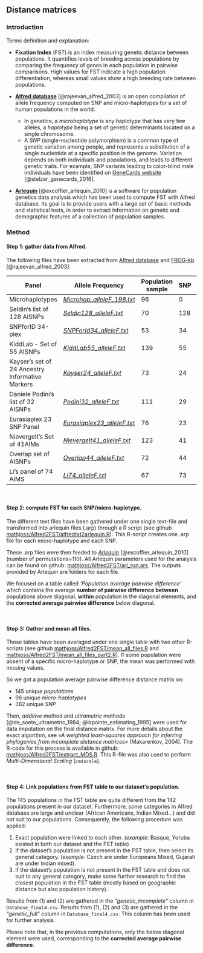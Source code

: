 
## Distance matrices

### Introduction

Terms definition and explanation:

 -  **Fixation Index** (FST) is an index measuring genetic distance between populations. It quantifies levels of breeding across populations by comparing the frequency of genes in each population in pairwise comparisons. High values for FST indicate a high population differentiation, whereas small values show a high breeding rate between populations. 

 -  [**Alfred database**](https://alfred.med.yale.edu/alfred/index.asp) [@rajeevan_alfred_2003] is an open compilation of allele frequency computed on SNP and micro-haplotypes for a set of human populations in the world. 
    - In genetics, a *microhaplotype* is any haplotype that has very few alleles, a *haplotype* being a set of genetic determinants located on a single chromosome. 
    - A *SNP* (single-nucleotide polymorphism) is a common type of genetic variation among people, and represents a substitution of a single nucleotide at a specific position in the genome. Variation depends on both individuals and populations, and leads to different genetic traits. For example, SNP variants leading to color-blind male individuals have been identified on [GeneCards website](https://www.genecards.org/) [@stelzer_genecards_2016].
 
 -  [**Arlequin**](http://cmpg.unibe.ch/software/arlequin35/) [@excoffier_arlequin_2010] is a software for population genetics data analysis which has been used to compute FST with Alfred database. Its goal is to provide users with a large set of basic methods and statistical tests, in order to extract information on genetic and demographic features of a collection of population samples.



### Method

#### Step 1: gather data from Alfred.

The following files have been extracted from [Alfred database](https://alfred.med.yale.edu/alfred/index.asp) and [FROG-kb](http://frog.med.yale.edu/FrogKB/) [@rajeevan_alfred_2003]:

| Panel | Allele Frequency | Population sample | SNP | Microhap |
|------------|-------------|-------------|-------------| -------------|
| Microhaplotypes | [*Microhap_alleleF_198.txt*](https://alfred.med.yale.edu/alfred/selectDownload/Microhap_alleleF_198.txt) | 96 | 0 | 198 |
| Seldin's list of 128 AISNPs | [*Seldin128_alleleF.txt*](http://frog.med.yale.edu/FrogKB/download/allele/Seldin128_alleleF.txt) | 70 | 128 | 0 |
|SNPforID 34-plex  | [*SNPForId34_alleleF.txt*](http://frog.med.yale.edu/FrogKB/download/allele/SNPForId34_alleleF.txt) | 53 | 34 | 0 |
| KiddLab - Set of 55 AISNPs  | [*KiddLab55_alleleF.txt*](http://frog.med.yale.edu/FrogKB/download/allele/KiddLab55_alleleF.txt) | 139 | 55 | 0 |
| Kayser's set of 24 Ancestry Informative Markers | [*Kayser24_alleleF.txt*](http://frog.med.yale.edu/FrogKB/download/allele/Kayser24_alleleF.txt) | 73 | 24 | 0 |
| Daniele Podini's list of 32 AISNPs | [*Podini32_alleleF.txt*](http://frog.med.yale.edu/FrogKB/download/allele/Podini32_alleleF.txt) | 111 | 29 | 0 |
| Eurasiaplex 23 SNP Panel | [*Eurasiaplex23_alleleF.txt*](http://frog.med.yale.edu/FrogKB/download/allele/Eurasiaplex23_alleleF.txt) | 76 | 23 | 0 |
| Nievergelt's Set of 41AIMs  | [*Nievergelt41_alleleF.txt*](http://frog.med.yale.edu/FrogKB/download/allele/Nievergelt41_alleleF.txt) | 123 | 41 | 0 |
| Overlap set of AISNPs  | [*Overlap44_alleleF.txt*](http://frog.med.yale.edu/FrogKB/download/allele/Overlap44_alleleF.txt) | 72 | 44 | 0 |
| Li's panel of 74 AIMS | [*Li74_alleleF.txt*](http://frog.med.yale.edu/FrogKB/download/allele/Li74_alleleF.txt) | 67 | 73 | 0 |

<br/>

#### Step 2: compute FST for each SNP/micro-haplotype.

The different text files have been gathered under one single text-file and transformed into arlequin files (.arp) through a R script (see github [mathjoss/Alfred2FST/alfredtxt2arlequin.R](https://github.com/mathjoss/Alfred2FST/blob/master/alfredtxt2arlequin.R)). This R-script creates one .arp file for each micro-haplotype and each SNP. 


These .arp files were then feeded to [*Arlequin*](http://cmpg.unibe.ch/software/arlequin35/) [@excoffier_arlequin_2010] (number of permutations=110). All Arlequin parameters used for the analysis can be found on github: [mathjoss/Alfred2FST/arl_run.ars](https://github.com/mathjoss/Alfred2FST/blob/master/arl_run.ars). The outputs provided by Arlequin are folders for each file.

We focused on a table called *‘Population average pairwise difference’* which contains the average **number of pairwise difference between** populations above diagonal, **within** population in the diagonal elements, and the **corrected average pairwise difference** below diagonal.

<br/>

#### Step 3: Gather and mean all files.

Those tables have been averaged under one single table with two other R-scripts (see github [mathjoss/Alfred2FST/mean_all_files.R](https://github.com/mathjoss/Alfred2FST/blob/master/mean_all_files.R) and [mathjoss/Alfred2FST/mean_all_files_part2.R](https://github.com/mathjoss/Alfred2FST/blob/master/mean_all_files_part2.R)). If some population were absent of a specific micro-haplotype or SNP, the mean was performed with missing values. 

So we got a population average pairwise difference distance matrix on:

 -  145 unique *populations*
 -  96 unique *micro-haplotypes*
 -  382 unique *SNP*
 

Then, *additive* method and *ultrametric* methods [@de_soete_ultrametric_1984; @lapointe_estimating_1995] were used for data imputation on the final distance matrix. For more details about the exact algorithm, see *«A weighted least-squares approach for inferring phylogenies from incomplete distance matrices»* (Makarenkov, 2004). The R-code for this process is available in github: [mathjoss/Alfred2FST/extract_MDS.R](https://github.com/mathjoss/Alfred2FST/blob/master/extract_MDS.R). This R-file was also used to perform *Multi-Dimensional Scaling* (`cmdscale`). 

<br/>

#### Step 4: Link populations from FST table to our dataset’s population.

The 145 populations in the FST table are quite different from the 142 populations present in our dataset. Furthermore, some categories in Alfred database are large and unclear (African Americans, Indian Mixed…) and did not suit to our populations. Consequently, the following procedure was applied: 

  (1) Exact population were linked to each other. (*example:* Basque, Yoruba existed in both our dataset and the FST table)
  (2) If the dataset’s population is not present in the FST table, then select its general category. (*example:* Czech are under Europeans Mixed, Gujarati are under Indian mixed).
  (3) If the dataset’s population is not present in the FST table and does not suit to any general category, make some further research to find the closest population in the FST table (mostly based on geographic distance but also population history).
  
Results from (1) and (2) are gathered in the *"genetic_incomplete"* column in `Database_final4.csv`. 
Results from (1), (2) and (3) are gathered in the *"genetic_full"* column in `Database_final4.csv`. This column has been used for further analysis.

Please note that, in the previous computations, only the below diagonal element were used, corresponding to the **corrected average pairwise difference**.

<br/>


